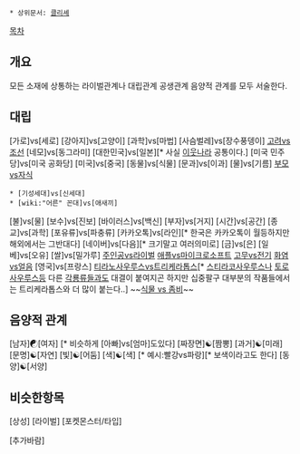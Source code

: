  * 상위문서: [[클리셰]]
[[목차]]



== 개요 ==
모든 소재에 상통하는 라이벌관계나 대립관계 공생관계 음양적 관계를 모두 서술한다.

== 대립 ==
[가로]vs[세로]
[강아지]vs[고양이]
[과학]vs[마법]
[사슴벌레]vs[장수풍뎅이]
[[고려]]vs[[조선]]
[네모]vs[동그라미]
[대한민국]vs[일본][* 사실 [[이웃나라]] 공통이다.]
[미국 민주당]vs[미국 공화당]
[미국]vs[중국]
[동물]vs[식물]
[문과]vs[이과]
[물]vs[기름]
[[부모]]vs[[자식]]
 * [기성세대]vs[신세대]
 * [wiki:"어른" 꼰대]vs[애새끼]
[불]vs[물]
[보수]vs[진보]
[바이러스]vs[백신]
[부자]vs[거지]
[시간]vs[공간]
[종교]vs[과학]
[포유류]vs[파충류]
[카카오톡]vs[라인][* 한국은 카카오톡이 월등하지만 해외에서는 그반대다]
[네이버]vs[다음][* 크기말고 여러의미로]
[금]vs[은]
[일베]vs[오유]
[쌀]vs[밀가루]
[[주인공]]vs[[라이벌]]
[[애플]]vs[[마이크로소프트]]
[[고무]]vs[[전기]]
[[화염]]vs[[얼음]]
[영국]vs[프랑스]
[[티라노사우루스]]vs[[트리케라톱스]][* [[스티라코사우루스]]나 [[토로사우루스]]등 다른 [[각룡류]]들과도 대결이 붙여지곤 하지만 십중팔구 대부분의 작품들에서는 트리케라톱스와 더 많이 붙는다..]
~~[[식물 vs 좀비]]~~
== 음양적 관계 ==
[남자]☯[여자] [* 비슷하게 [아빠]vs[엄마]도있다]
[짜장면]☯[짬뽕]
[과거]☯[미래]
[문명]☯[자연]
[빛]☯[어둠]
[색]☯[색] [* 예시:빨강vs파랑][* 보색이라고도 한다]
[동양]☯[서양]
== 비슷한항목 ==
[상성]
[라이벌]
[포켓몬스터/타입]

[추가바람]

